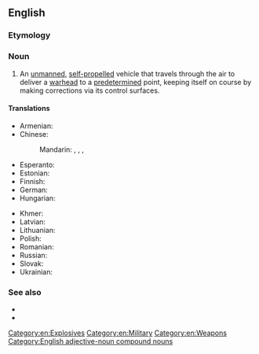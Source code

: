 ==English==
{{wikipedia}}

===Etymology===
{{com|en|guided|missile}}

===Noun===
{{en-noun}}

# An [[unmanned]], [[self-propelled]] vehicle that travels through the air to deliver a [[warhead]] to a [[predetermined]] point, keeping itself on course by making corrections via its control surfaces.

====Translations====
{{trans-top|unmanned, self-propelled vehicle that travels through the air}}
* Armenian: {{t|hy|կառավարելի հրթիռ|sc=Armn}}
* Chinese:
*: Mandarin: {{t+|cmn|導彈|sc=Hani}}, {{t+|cmn|导弹|tr=dǎodàn|sc=Hani}}, {{t+|cmn|導向飛彈|sc=Hani}}, {{t+|cmn|导向飞弹|tr=dǎoxiàng fēidàn|sc=Hani}}
* Esperanto: {{t-needed|eo}}
* Estonian: {{t-needed|et}}
* Finnish: {{t+|fi|ohjus}}
* German: {{t|de|Lenkflugkörper|m}}
* Hungarian: {{t-needed|hu}}
{{trans-mid}}
* Khmer: {{t|km|កាំជ្រួចផ្លោងបញ្ជាទិស|tr=kamcruəc plaoŋ bɑɲcie tɨh|sc=Khmr}}
* Latvian: {{t-needed|lv}}
* Lithuanian: {{t-needed|lt}}
* Polish: {{t|pl|[[pocisk]] [[kierowany]]|m}}
* Romanian: {{t|ro|rachetă ghidată|f}}
* Russian: {{t+|ru|управля́емая раке́та}}
* Slovak: {{t-needed|sk}}
* Ukrainian: {{t-needed|uk}}
{{trans-bottom}}

===See also===
* {{l|en|ballistic missile}}
* {{l|en|cruise missile}}

[[Category:en:Explosives]]
[[Category:en:Military]]
[[Category:en:Weapons]]
[[Category:English adjective-noun compound nouns]]